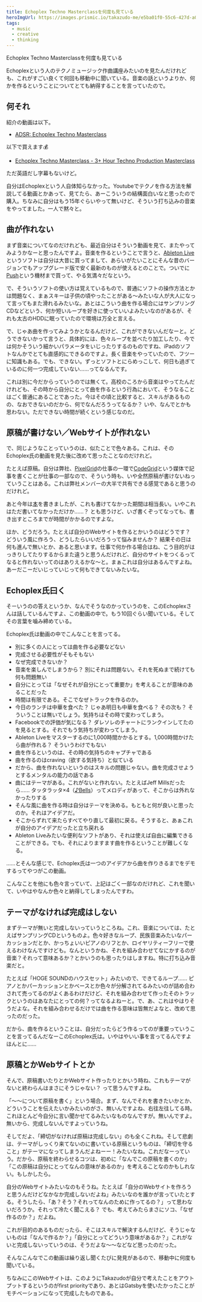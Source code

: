 ```yaml
---
title: Echoplex Techno Masterclassを何度も見ている
heroImgUrl: https://images.prismic.io/takazudo-me/e5ba01f0-55c6-427d-a013-f499a4f434e6_2022-01-06_20-44-19.jpg
tags:
  - music
  - creative
  - thinking
---
```


<Intro>
Echoplex Techno Masterclassを何度も見ている

Echoplexという人のテクノミュージック作曲講座みたいのを見たんだけれども、これがすごい良くて何回も移動中に聞いている。音楽の話というよりか、何かを作るということについてとても納得することを言っていたので。
</Intro>

<Body>

## 何それ

紹介の動画は以下。

- [ADSR: Echoplex Techno Masterclass](https://www.adsrsounds.com/product/courses/echoplex-techno-masterclass/)

以下で買えます💰

- [Echoplex Techno Masterclass - 3+ Hour Techno Production Masterclass](https://www.youtube.com/watch?v=T9WRvWzrlEY)

ただ英語だし字幕もないけど。

自分はEchoplexという人自体知らなかった。Youtubeでテクノを作る方法を解説してる動画とかあって、見てたら、あーこういうの結構面白いなと思ったので購入。ちなみに自分はもう15年ぐらいやって無いけど、そういう打ち込みの音楽をやってました。一人で黙々と。

## 曲が作れない

まず音楽についてなのだけれども、最近自分はそういう動画を見て、またやってみようかなーと思ったんですよ。音楽を作るということで言うと、[Ableton Live](https://www.ableton.com/en/)というソフトは自分は大昔に買ってまして、あらいがたいことにそんな昔のバージョンでもアップグレード版で安く最新のものが使えるとのことで。ついでに[Push](https://www.ableton.com/en/push/)という機材まで買って、やる気満々だなという。

で、そういうソフトの使い方は覚えているもので、普通にソフトの操作方法とかは問題なく、まぁスキーは子供の頃やったことがある〜みたいな人が大人になって言ってもまた滑れるみたいな。あとはこういう曲を作る場合にはサンプリングCDなどという、何か短いループを好きに使っていいよみたいなのがあるが、それも太古のHDDに眠っていたので環境は万全と言える。

で、じゃあ曲を作ってみようかとなるんだけど、これができないんだなーと。どうできないかって言うと、具体的には、色々ループを並べたり加工したり、今では何かそういう細かいパラメータをいじったりするのものですね、iPadのソフトなんかでとても直感的にできるのですよ。長く音楽をやっていたので、フツーに知識もある。でも、できない。ずっとソフトとにらめっこして、何日も過ぎているのに何一つ完成していない……ってなるんです。

これは別に今だからっていうのでは無くて。高校のころから音楽はやってたんだけれども、その時から自分にとって曲を作るという行為において、そうなることはごく普通にあることであった。今はその頃と比較すると、スキルがあるものの、なおできないのだから、何でなんだろうってなるか？ いや、なんでとかも思わない。ただできない時間が続くという感じなのだ。

## 原稿が書けない／Webサイトが作れない

で、同じようなことっていうのは、似たことで色々ある。これは、そのEchoplex氏の動画を見た後に改めて思ったことなのだけれど。

たとえば原稿。自分は弊社、[PixelGrid](https://www.pxgrid.com/)の仕事の一環で[CodeGrid](https://www.codegrid.net/about/)という媒体で記事を書くことが仕事の一部なので、そういう時も、いや全然原稿が書けないねっていうことはある。これは弊社メンバーの大半で共有できる感覚であると思うのだけれど。

あと今年は[本](https://amzn.to/3s3TTOa)を書きましたが、これも書けてなかった期間は相当長い。いやこれはただ書いてなかっただけか……？ とも思うけど、いざ書くぞってなっても、書き出すところまでが時間がかかるのですよな。

ほか、どうだろう。たとえば自分のWebサイトを作るとかいうのはどうです？ どういう風に作ろう、どうしたらいいだろうって悩みませんか？ 結果その日は何も進んで無いとか、あると思います。仕事で何か作る場合はね、こう目的がはっきりしてたりするからまた違うと思うんだけれど、自分のサイトをつくるってなると作れないってのはありえるかな〜と。まぁこれは自分はあるんですよね。あーだこーだいじっていじって何もできてないみたいな。

## Echoplex氏曰く

そーいうのの答えというか、なんでそうなのかっていうのを、このEchoplexさんは話しているんですよ、この動画の中で。もう10回ぐらい聞いている。そしてその言葉を噛み締めている。

Echoplex氏は動画の中でこんなことを言ってる。

- 別に多くの人にとっては曲を作る必要などない
- 完成させる必要性がそもそもない
- なぜ完成できないか？
- 音楽を楽しんでしまうから？ 別にそれは問題ない。それを死ぬまで続けても何も問題無い
- 自分にとっては「なぜそれが自分にとって重要か」を考えることが意味のあることだった
- 時間は有限である。そこでなぜトラックを作るのか。
- 今日のランチは中華を食べた？ じゃあ明日も中華を食べる？ その次も？ そういうことは無いでしょう。気持ちはその時で変わってしまう。
- Facebookでの評価が気になる？ ダレソレのチャートにランクインしてたのを見るとする。それでもう気持ちが変わってしまう。
- Ableton Liveをマスターするのに1,000時間かかるとする。1,000時間かけたら曲が作れる？ そういうわけでもない
- 曲を作るというのは、その時の気持ちのキャプチャである
- 曲を作るのはcraving（欲する気持ち）と似ている
- だから、曲を作れないというのはスキルの問題じゃない。曲を完成させようとするメンタルの能力の話である
- 曲にはテーマがある。これがないと作れない。たとえばJeff Millsだったら…… タッタラッタ×4（[♪Bells](https://youtu.be/DwpedKWwS3w)）ってメロディがあって、そこからは外れなかったりする
- そんな風に曲を作る時は自分はテーマを決める。もともと何が良いと思ったのか。それはアイデアだ。
- そこからずれて来たらすべてやり直して最初に戻る。そうすると、あぁこれが自分のアイデアだったと立ち戻れる
- Ableton Liveみたいな便利なソフトがあり、それは使えば自由に編集できることができる。でも、それによりますます曲を作るということが難しくなる。

……とそんな感じで、Echoplex氏は一つのアイデアから曲を作りきるまでをデモするってやつがこの動画。

こんなことを他にも色々言っていて、上記はごく一部なのだけれど、これを聞いて、いやはやなんか色々と納得してしまったんですわ。

## テーマがなければ完成はしない

まずテーマが無いと完成しないっていうところね。これ、音楽については、たとえばサンプリングCDというものよ。色々好きなループ、民族音楽みたいなパーカッションだとか、かっちょいいピアノのリフとか、ロイヤリティーフリーで使えるわけなんですけども。なんというかね、それを組み合わせてなにかするのが音楽？それって意味あるか？とかいうのも思ったりはしますね。特に打ち込み音楽だと。

たとえば「HOGE SOUNDのハウスセット」みたいので、できてるループ…… ピアノとかパーカッションとかベースとか色々が分解されてるみたいのが詰め合わされて売ってるのがよくあるわけだけど、それを組み合わせて作ったそのトラックというのはあなたにとっての何？ってなるよねーと。で、あ、これはやはりそうだよな。それを組み合わせるだけでは曲を作る意味は皆無だよなと、改めて思ったのだった。

だから、曲を作るということは、自分だったらどう作るってのが重要っていうことを言ってるんだなーこのEchoplex氏は。いやはやいい事を言ってるんですよほんとに……

## 原稿とかWebサイトとか

そんで、原稿書いたりとかWebサイト作ったりとかいう時ね、これもテーマがないと終わらんはまさにそうじゃない？ って思うんですよね。

「〜〜について原稿を書く」という場合。まず、なんでそれを書きたいかとか、どういうことを伝えたいかみたいのがさ、無いんですよね、右往左往してる時。これほとんど今自分に言い聞かせてるみたいなものなんですが。無いんですよ。無いから、完成しないんですよっていうね。

そしてだよ、「締切がなければ原稿は完成しない」のも全くこれね。そして悲劇は、テーマがしっくり来てないのに書いている原稿というものは、「締切を守ること」がテーマになってしまうんだよねーー！みたいなね。これだなーっていう。だから、原稿を終わらせるコツは、初めに「なんでこの原稿を書くのか」「この原稿は自分にとってなんの意味があるのか」を考えることなのかもしれない。もしかしたら。

自分のWebサイトみたいなのもそうね。たとえば「自分のWebサイトを作ろうと思うんだけどなかなか完成しないだよね」みたいなのを誰かが言っていたとする。そうしたら、「あ？そう？それってなんのために作ってるの？」って思わないだろうか。それって冷たく聞こえる？ でも、考えてみたらまさにソコ、「なぜ作るのか？」だよね。

これが目的のあるものだったら、そこはスキルで解決するんだけど、そうじゃないものは「なんで作るか？」「自分にとってどういう意味があるか？」これがないと完成しないっていうのは、そうだよな〜〜などなど思ったのだった。

</Body>
<Outro>

そんなこんなでこの動画は繰り返し聞くたびに発見があるので、移動中に何度も聞いている。

ちなみにこのWebサイトは、このようにTakazudoが自分で考えたことをアウトプットするというのがfirst priorityであり、あとはGatsbyを使いたかったことがモチベーションになって完成したものである。
</Outro>